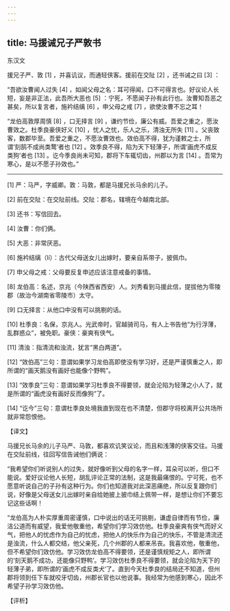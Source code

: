 ```yaml
---
---
---
```

title: 马援诫兄子严敦书
---




东汉文

援兄子严、敦 [1] ，并喜讥议，而通轻侠客。援前在交阯 [2] ，还书诫之曰 [3] ：

“吾欲汝曹闻人过失 [4] ，如闻父母之名：耳可得闻，口不可得言也。好议论人长短，妄是非正法，此吾所大恶也 [5] ：宁死，不愿闻子孙有此行也。汝曹知吾恶之甚矣，所以复言者，施衿结缡 [6] ，申父母之戒 [7] ，欲使汝曹不忘之耳！

“龙伯高敦厚周慎 [8] ，口无择言 [9] ，谦约节俭，廉公有威。吾爱之重之，愿汝曹效之。杜季良豪侠好义 [10] ，忧人之忧，乐人之乐，清浊无所失 [11] 。父丧致客，数郡毕至。吾爱之重之，不愿汝曹效也。效伯高不得，犹为谨敕之士，所谓‘刻鹄不成尚类鹜’者也 [12] 。效季良不得，陷为天下轻薄子，所谓‘画虎不成反类狗’者也 [13] 。讫今季良尚未可知，郡将下车辄切齿，州郡以为言 [14] 。吾常为寒心，是以不愿子孙效也。”



* * *



[1] 严：马严，字威卿。敦：马敦，都是马援兄长马余的儿子。

[2] 前在交阯：在交阯前线。交阯：郡名，辖境在今越南北部。

[3] 还书：写信回去。

[4] 汝曹：你们俩。

[5] 大恶：非常厌恶。

[6] 施衿结缡（lí）：古代父母送女儿出嫁时，要亲自系带子，披佩巾。

[7] 申父母之戒：父母要反复申述应该注意戒备的事情。

[8] 龙伯高：名述，京兆（今陕西省西安）人。刘秀看到马援此信，提拔他为零陵郡（故治今湖南省零陵市）太守。

[9] 口无择言：从他口中没有可以挑剔的话。

[10] 杜季良：名保，京兆人。光武帝时，官越骑司马，有人上书告他“为行浮薄，乱群惑众”，被免职。豪侠：豪爽有侠气。

[11] 清浊：指清流和浊流，犹言“黑白两道”。

[12] “效伯高”三句：意谓如果学习龙伯高即使没有学习好，还是严谨慎重之人，即所谓的“画天鹅没有画好也能像个野鸭”。

[13] “效季良”三句：意谓如果学习杜季良不得要领，就会沦陷为轻薄之小人了，就是所谓的“画虎没有画好反而像狗”了。

[14] “讫今”三句：意谓杜季良处境我直到现在也不清楚，但郡守将校离开公共场所就非常怨恨他。

【译文】

马援兄长马余的儿子马严、马敦，都喜欢讥笑议论，而且和浅薄的侠客交往。马援在交阯前线，往回写信告诫他们俩说：

“我希望你们听说别人的过失，就好像听到父母的名字一样，耳朵可以听，但口不能说。爱好议论他人长短，胡乱评论正常的法制，这是我最痛恨的。宁可死，也不愿意听说自己的子孙有这种行为。你们也知道我对此深恶痛绝，所以反复跟你们说，好像是父母送女儿出嫁时亲自给她披上披巾结上佩带一样，是想让你们不要忘记这些话啊！

“龙伯高为人朴实厚重周密谨慎，口中说出的话无可挑剔，谦虚自律而有节俭，廉洁公道而有威望，我爱他敬重他，希望你们学习效仿他。杜季良豪爽有侠气而好义气，把他人的忧虑作为自己的忧虑，把他人的快乐作为自己的快乐，不管是清流还是浊流，什么人都交结，他父亲死，几个州郡的人都来吊丧。我喜欢他，敬重他，但不希望你们效仿他。学习效仿龙伯高不得要领，还是谨慎规矩之人，即所谓的‘刻天鹅不成功，还能像只野鸭’。学习效仿杜季良不得要领，就会沦陷为天下的轻薄子弟，即所谓的‘画虎不成反类犬’了。直到今天杜季良的结局还不知道，但州郡将领到任下车就咬牙切齿，州郡长官也以他说事。我经常为他感到寒心，因此不希望子孙学习效仿他。

【评析】